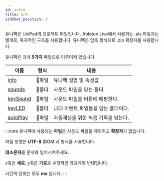 ```yaml
---
id: intro
title: 소개
sidebar_position: 1
---
```


유니팩은 UniPad의 프로젝트 파일입니다. Ableton Live에서 사용하는 .als 파일과는 별개로, 독자적인 구조를 사용합니다. 유니팩은 압축 형식으로 .zip 확장자를 사용합니다.

유니팩은 크게 **5가지** 파일으로 이루어져 있습니다.

| 이름 | 형식 | 내용 |
| ------ | --- | --- |
| [info](info.mdx) | 📄파일 | 유니팩 설명 및 속성값 |
| [sounds](sounds.mdx) | 📁폴더 | 사운드 파일을 담는 폴더 |
| [keySound](keySound.mdx) | 📄파일 | 사운드 파일을 버튼에 매핑한다. |
| [keyLED](keyLED.mdx) | 📁폴더 | LED 이벤트 파일들을 담는 폴더이다. |
| [autoPlay](autoPlay.mdx) | 📄파일 | 자동재생을 위한 녹음 기록을 담는다. |

:::note
유니팩에 사용되는 **파일**은 사운드 파일을 제외하고 **확장자**가 없습니다.

파일 포멧은 **UTF-8** (BOM x) 형식을 사용합니다.

**대소문자**를 문서와 일치시켜주세요.

x축은 **세로**, y축은 **가로**로 수학적인 좌표계와 반대입니다.

시간의 단위는 모두 **ms** 입니다.
:::
